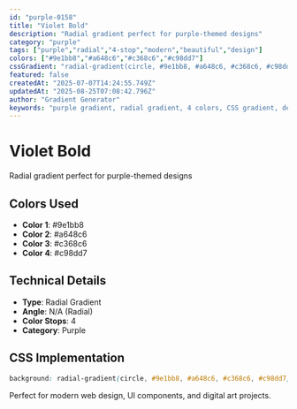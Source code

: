 ```yaml
---
id: "purple-0158"
title: "Violet Bold"
description: "Radial gradient perfect for purple-themed designs"
category: "purple"
tags: ["purple","radial","4-stop","modern","beautiful","design"]
colors: ["#9e1bb8","#a648c6","#c368c6","#c98dd7"]
cssGradient: "radial-gradient(circle, #9e1bb8, #a648c6, #c368c6, #c98dd7)"
featured: false
createdAt: "2025-07-07T14:24:55.749Z"
updatedAt: "2025-08-25T07:08:42.796Z"
author: "Gradient Generator"
keywords: "purple gradient, radial gradient, 4 colors, CSS gradient, design, #9e1bb8, #a648c6, #c368c6, #c98dd7"
---
```


# Violet Bold

Radial gradient perfect for purple-themed designs

## Colors Used
- **Color 1**: #9e1bb8
- **Color 2**: #a648c6
- **Color 3**: #c368c6
- **Color 4**: #c98dd7

## Technical Details
- **Type**: Radial Gradient
- **Angle**: N/A (Radial)
- **Color Stops**: 4
- **Category**: Purple

## CSS Implementation
```css
background: radial-gradient(circle, #9e1bb8, #a648c6, #c368c6, #c98dd7);
```

Perfect for modern web design, UI components, and digital art projects.
